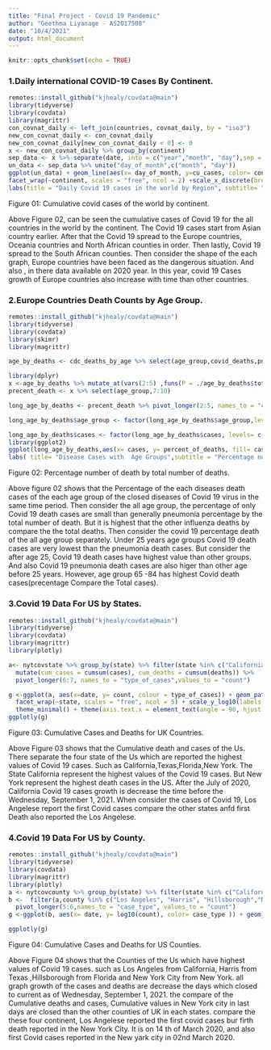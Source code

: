 ---
title: "Final Project - Covid 19 Pandemic"
author: "Geethma Liyanage - AS2017508"
date: "10/4/2021"
output: html_document
---

```{r setup, include=FALSE}
knitr::opts_chunk$set(echo = TRUE)
```

### **1.Daily international COVID-19 Cases By Continent.**


``` {r,message=FALSE,warning=FALSE,echo=FALSE}
remotes::install_github("kjhealy/covdata@main")
library(tidyverse)
library(covdata)
library(magrittr)
con_covnat_daily <- left_join(countries, covnat_daily, by = "iso3")
new_con_covnat_daily <- con_covnat_daily
new_con_covnat_daily[new_con_covnat_daily < 0] <- 0 
x <- new_con_covnat_daily %>% group_by(continent)
sep_data <- x %>% separate(date, into = c("year","month", "day"),sep = "-")
un_data <- sep_data %>% unite("day_of_month",c("month", "day"))
ggplot(un_data) + geom_line(aes(x= day_of_month, y=cu_cases, color= continent))+ 
facet_wrap(~continent, scales = "free", ncol = 2) +scale_x_discrete(breaks =  c("01_31","03_31","05_31","07_31","09_30","11_30")) + 
labs(title = "Daily Covid 19 cases in the world by Region", subtitle= " Data in 2020",x= " Day of Month", y= " Cummutattive Number of Covid 19 cases" ) 


```


Figure 01: Cumulative covid cases of the world by continent.

Above Figure 02, can be seen the cumulative cases of  Covid 19 for the all countries in the world by the continent. The Covid 19 cases start from Asian country earlier. After that the Covid 19 spread to the Europe countries, Oceania countries  and North African counties in order. Then lastly, Covid 19 spread to the South African counties. Then consider the shape of the each graph, Europe countries have been faced as the dangerous situation. And also , in there data available on 2020 year. In this year, covid 19 Cases growth of Europe countries also increase with time than other countries.



### **2.Europe Countries Death Counts by Age Group.**


```{r, message=FALSE,warning=FALSE,echo=FALSE}
remotes::install_github("kjhealy/covdata@main")
library(tidyverse)
library(covdata)
library(skimr)
library(magrittr)

age_by_deaths <- cdc_deaths_by_age %>% select(age_group,covid_deaths,pneumonia_deaths,all_influenza_deaths_j09_j11,pneumonia_and_covid_deaths,total_deaths)

library(dplyr)
x <-age_by_deaths %>% mutate_at(vars(2:5) ,funs(P = ./age_by_deaths$total_deaths * 100))
precent_death <- x %>% select(age_group,7:10)

long_age_by_deaths <- precent_death %>% pivot_longer(2:5, names_to = "cases", values_to = "percent_of_deaths")

long_age_by_deaths$age_group <- factor(long_age_by_deaths$age_group,levels = c("All ages","Under 1 yr", "1–4 yr","5–14 yr","15–24 yr","25–34 yr","35–44 yr","45–54 yr","55–64 yr","65–74 yr","75–84 yr","85 yr"))

long_age_by_deaths$cases <- factor(long_age_by_deaths$cases, levels= c("covid_deaths_P","pneumonia_deaths_P",                                                         "pneumonia_and_covid_deaths_P","all_influenza_deaths_j09_j11_P"))
library(ggplot2)	
ggplot(long_age_by_deaths,aes(x= cases, y= percent_of_deaths, fill= cases))+ geom_bar(stat = "identity") + facet_wrap(~age_group, scales = "free_y") + theme(axis.text.x =element_blank(),axis.ticks.x = element_blank(),axis.title.y = element_text(margin = margin(t = 50)), legend.position = "bottom") + 
labs( title= "Disease Cases with  Age Groups",subtitle = "Percentage numberof deaths by total number of deaths", x= "Type Of cases", y= "percentage Deaths")


```

Figure 02: Percentage number of death by total number of deaths.

Above figure 02 shows that the Percentage of the each diseases death cases of the each age group of the closed diseases of Covid 19 virus in the same time period. Then consider the all age group, the percentage of only Covid 19 death cases are small than generally pneumonia percentage by the total number of death. But it is highest that the other influenza deaths by compare the the total deaths. Then consider the covid 19 percentage death of the all age group separately. Under 25 years age groups Covid 19 death cases are very lowest than the pneumonia death cases. But consider the after age 25, Covid 19 death cases have highest value than other groups. And also Covid 19 pneumonia death cases are also higer than other age before 25 years. However, age group 65 -84 has highest Covid death cases(precentage Compare the Total cases).



### **3.Covid 19 Data For US by States.**

```{r, echo=FALSE,message=FALSE,warning=FALSE}
remotes::install_github("kjhealy/covdata@main")
library(tidyverse)
library(covdata)
library(magrittr)
library(plotly)

a<- nytcovstate %>% group_by(state) %>% filter(state %in% c("California","Texas","Florida","New York"))%>%
  mutate(cum_cases = cumsum(cases), cum_deaths = cumsum(deaths)) %>% 
  pivot_longer(6:7, names_to = "type_of_cases",values_to = "count") 

g <-ggplot(a, aes(x=date, y= count, colour = type_of_cases)) + geom_path(size = 1) +
  facet_wrap(~state, scales = "free", ncol = 5) + scale_y_log10(labels = scales::label_number_si()) + labs(title = "Cumulative Death and Cases of States in US", subtitle = "current as of Wednesday, September 1, 2021", x= " Date", y="log(10) Cases Count") +
  theme_minimal() + theme(axis.text.x = element_text(angle = 90, hjust = 1))
ggplotly(g)


```



Figure 03: Cumulative Cases and Deaths for UK Countries.

Above Figure 03 shows that the Cumulative death and cases of the Us. There separate the four state of the Us which are reported the highest values of Covid 19 cases. Such as California,Texas,Florida,New York. The State California represent the highest values of the Covid 19 cases. But New York represent the highest death cases in the US. After the July of 2020, California Covid 19 cases growth is decrease the time before the Wednesday, September 1, 2021. When consider the cases of Covid 19, Los Angelese report the first Covid cases compare the other states anfd first Death also reported the Los Angelese.




### **4.Covid 19 Data For US by County.**


```{r, echo=FALSE, message=FALSE, warning=FALSE}
remotes::install_github("kjhealy/covdata@main")
library(tidyverse)
library(covdata)
library(magrittr)
library(plotly)
a <- nytcovcounty %>% group_by(state) %>% filter(state %in% c("California","Texas","Florida","New York")) 
b <-  filter(a,county %in% c("Los Angeles", "Harris", "Hillsborough","New York City")) %>% 
  pivot_longer(5:6,names_to = "case_type", values_to = "count")
g <-ggplot(b, aes(x= date, y= log10(count), color= case_type )) + geom_line() + geom_point()+facet_wrap(~county) +theme_bw() + labs(title = "County of each state", x= " Date", y= "log10(nimber of cases)") + theme(axis.text.x = element_text(angle = 60, hjust = 1))

ggplotly(g)

```

Figure 04: Cumulative Cases and Deaths for US Counties.


Above Figure 04 shows that the Counties of the Us which have highest values of Covid 19 cases. such as Los Angeles from California, Harris from Texas ,Hillsborough from Florida and New York City from New York. all graph growth of the cases and deaths are decrease the days which closed to current as of Wednesday, September 1, 2021. the compare of the Cumulative deaths and cases, Cumulative values in New York city  in last days are closed than the other counties of UK in each states. compare the these four continent, Los Angelese reported the first covid cases bur firth death reported in the New York City. It is on 14 th of March 2020, and also first Covid cases reported in the New yark city in 02nd March 2020. 









